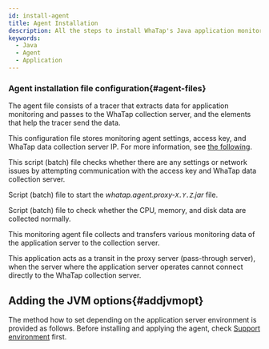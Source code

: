 ```yaml
---
id: install-agent
title: Agent Installation
description: All the steps to install WhaTap's Java application monitoring agent are explained in detail. This section explains how to download and install the agent and how to set the configuration files including the agent's default settings.
keywords:
  - Java
  - Agent
  - Application
---
```



<Agentsignupguide />

<Youtube ko='2ypjaWhN_VY' en='MnWbsoXw4VE' ja='MnWbsoXw4VE' />


<Createprojectv2 />


<Accesskeyv2 />


<Downloadjavaagent />

### Agent installation file configuration{#agent-files}

The agent file consists of a tracer that extracts data for application monitoring and passes to the WhaTap collection server, and the elements that help the tracer send the data.

<Filetree name="whatap">

<FiletreeItem name="whatap.conf" type="file">This configuration file stores monitoring agent settings, access key, and WhaTap data collection server IP. For more information, see [the following](set-agent).</FiletreeItem>

<FiletreeItem name="ping.sh(bat)" type="file">This script (batch) file checks whether there are any settings or network issues by attempting communication with the access key and WhaTap data collection server.</FiletreeItem>

<FiletreeItem name="proxy.sh(bat)" type="file">Script (batch) file to start the *whatap.agent.proxy-`X.Y.Z`.jar* file.</FiletreeItem>

<FiletreeItem name="resmon.sh(bat)" type="file">Script (batch) file to check whether the CPU, memory, and disk data are collected normally.</FiletreeItem>

<FiletreeItem name="whatap.agent-X.Y.Z.jar" type="file">This monitoring agent file collects and transfers various monitoring data of the application server to the collection server.</FiletreeItem>

<FiletreeItem name="whatap.agent.proxy-X.Y.Z.jar" type="file">This application acts as a transit in the proxy server (pass-through server), when the server where the application server operates cannot connect directly to the WhaTap collection server.</FiletreeItem>

</Filetree>


<Conf />

## Adding the JVM options{#addjvmopt}

The method how to set depending on the application server environment is provided as follows. Before installing and applying the agent, check [Support environment](supported-spec) first.

<DocCardList/>
